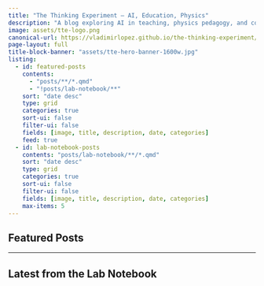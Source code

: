 ```yaml
---
title: "The Thinking Experiment — AI, Education, Physics"
description: "A blog exploring AI in teaching, physics pedagogy, and coding workflows."
image: assets/tte-logo.png
canonical-url: https://vladimirlopez.github.io/the-thinking-experiment/
page-layout: full
title-block-banner: "assets/tte-hero-banner-1600w.jpg"
listing:
  - id: featured-posts
    contents:
      - "posts/**/*.qmd"
      - "!posts/lab-notebook/**"
    sort: "date desc"
    type: grid
    categories: true
    sort-ui: false
    filter-ui: false
    fields: [image, title, description, date, categories]
    feed: true
  - id: lab-notebook-posts
    contents: "posts/lab-notebook/**/*.qmd"
    sort: "date desc"
    type: grid
    categories: true
    sort-ui: false
    filter-ui: false
    fields: [image, title, description, date, categories]
    max-items: 5
---
```


## Featured Posts

::: {#featured-posts}
:::

<hr>

## Latest from the Lab Notebook

::: {#lab-notebook-posts}
:::

<script>
  document.addEventListener('DOMContentLoaded', function() {
    document.querySelectorAll('.quarto-grid-item.card img').forEach(function(img) {
      if (!img.hasAttribute('loading')) {
        img.setAttribute('loading', 'lazy');
      }
    });
  });
  </script>
